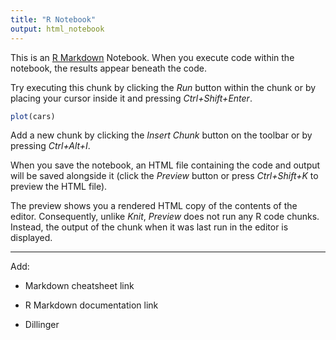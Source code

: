 ```yaml
---
title: "R Notebook"
output: html_notebook
---
```


<!-- This file by Martin is licensed under a Creative Commons Attribution 4.0 International License https://creativecommons.org/licenses/by/4.0/, adapted from  -->
<!-- * orignal work at https://github.com/rstudio/master-the-tidyverse by RStudio. -->
<!-- * orignal work at https://r4ds.had.co.nz/ by Garrett Grolemund and Hadley Wickham. -->
<!-- * orignal work at https://github.com/cwickham/data-science-in-tidyverse by Charlotte Wickham. -->


This is an [R Markdown](http://rmarkdown.rstudio.com) Notebook. When you execute code within the notebook, the results appear beneath the code. 

Try executing this chunk by clicking the *Run* button within the chunk or by placing your cursor inside it and pressing *Ctrl+Shift+Enter*. 

```r
plot(cars)
```

Add a new chunk by clicking the *Insert Chunk* button on the toolbar or by pressing *Ctrl+Alt+I*.

When you save the notebook, an HTML file containing the code and output will be saved alongside it (click the *Preview* button or press *Ctrl+Shift+K* to preview the HTML file).

The preview shows you a rendered HTML copy of the contents of the editor. Consequently, unlike *Knit*, *Preview* does not run any R code chunks. Instead, the output of the chunk when it was last run in the editor is displayed.

***

Add: 

* Markdown cheatsheet link

* R Markdown documentation link

* Dillinger






